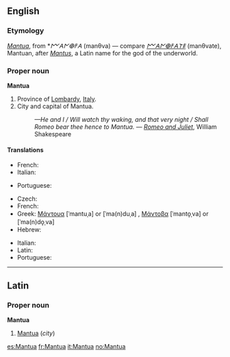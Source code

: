 {{also|mantua}}
==English==

===Etymology===
{{etyl|la}} ''[[Mantua#Latin|Mantua]]'', from {{etyl|ett}} *''𐌌𐌀𐌍𐌈𐌅𐌀'' (manθva) — compare ''[[𐌌𐌀𐌍𐌈𐌅𐌀𐌕𐌄]]'' (manθvate), Mantuan, after ''[[Mantus]]'', a Latin name for the god of the underworld.

===Proper noun===
'''Mantua'''

# Province of [[Lombardy]], [[Italy]].
# City and capital of Mantua.
#: ''—He and I / Will watch thy waking, and that very night / Shall Romeo bear thee hence to Mantua.'' &mdash; ''[[w:Romeo and Juliet|Romeo and Juliet]]'', William Shakespeare

====Translations====
{{trans-top|province}}
* French: {{t-|fr|Mantoue}}
* Italian: {{t+|it|Mantova}}
{{trans-mid}}
* Portuguese: {{t|pt|Mântua}}
{{trans-bottom}}

{{trans-top|city}}
* Czech: {{t-|cs|Mantova}}
* French: {{t-|fr|Mantoue}}
* Greek: [[Μάντουα]] [ˈmantuˌa] or [ˈma(n)duˌa] {{f}}, [[Μάντοβα]] [ˈmanto̞ˌva] or [ˈma(n)do̞ˌva] {{f}}
* Hebrew: {{t|he|מנטובה|f|sc=Hebr}}
{{trans-mid}}
* Italian: {{t+|it|Mantova|f}}
* Latin: {{t-|la|Mantua}}
* Portuguese: {{t|pt|Mântua}}
{{trans-bottom}}

----

==Latin==

===Proper noun===
'''Mantua'''

# [[Mantua#English|Mantua]] (''city'')

[[es:Mantua]]
[[fr:Mantua]]
[[it:Mantua]]
[[no:Mantua]]
